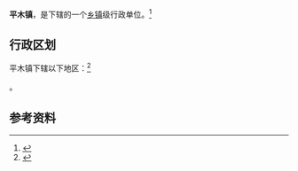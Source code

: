 {{中国乡级行政区|61/03/30/106/000}}

'''平木镇'''，是{{PRC admin/fullname|61/03/30/106/000|3}}下辖的一个[[乡镇|乡镇]]级行政单位。<ref>{{PRC admin/ref sgc|{{PRC admin/parent|61/03/30/106/000}}}}</ref>

== 行政区划 ==

平木镇下辖以下地区：<ref>{{PRC admin/ref sgc|61/03/30/106/000}}</ref>

{{PRC admin/children|61/03/30/106/000}}。

== 参考资料 ==

{{reflist}}

{{行政区划小作品}}
{{PRC admin/navcat|61/03/30/106/000}}